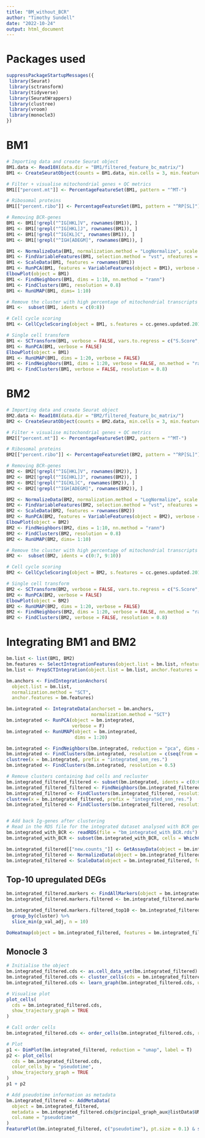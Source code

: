 ```yaml
---
title: "BM_without_BCR"
author: "Timothy Sundell"
date: "2022-10-24"
output: html_document
---
```


# Packages used
```r
suppressPackageStartupMessages({
 library(Seurat)
 library(sctransform)
 library(tidyverse)
 library(SeuratWrappers)
 library(clustree)
 library(vroom)
 library(monocle3)
})
```

# BM1
```r
# Importing data and create Seurat object
BM1.data <- Read10X(data.dir = "BM1/filtered_feature_bc_matrix/")
BM1 <- CreateSeuratObject(counts = BM1.data, min.cells = 3, min.features = 200)

# Filter + visualise mitochondrial genes + QC metrics
BM1[["percent.mt"]] <- PercentageFeatureSet(BM1, pattern = "^MT-")

# Ribosomal proteins
BM1[["percent.ribo"]] <- PercentageFeatureSet(BM1, pattern = "^RP[SL]")

# Removing BCR-genes
BM1 <- BM1[!grepl("^IG[HKL]V", rownames(BM1)), ]
BM1 <- BM1[!grepl("^IG[HKL]J", rownames(BM1)), ]
BM1 <- BM1[!grepl("^IG[KL]C", rownames(BM1)), ]
BM1 <- BM1[!grepl("^IGH[ADEGM]", rownames(BM1)), ]

BM1 <- NormalizeData(BM1, normalization.method = "LogNormalize", scale.factor = 10000)
BM1 <- FindVariableFeatures(BM1, selection.method = "vst", nfeatures = 2000)
BM1 <- ScaleData(BM1, features = rownames(BM1))
BM1 <- RunPCA(BM1, features = VariableFeatures(object = BM1), verbose = F)
ElbowPlot(object = BM1)
BM1 <- FindNeighbors(BM1, dims = 1:10, nn.method = "rann")
BM1 <- FindClusters(BM1, resolution = 0.8)
BM1 <- RunUMAP(BM1, dims= 1:10)

# Remove the cluster with high percentage of mitochondrial transcripts
BM1 <-  subset(BM1, idents = c(0:8))

# Cell cycle scoring
BM1 <- CellCycleScoring(object = BM1, s.features = cc.genes.updated.2019$s.genes, g2m.features = cc.genes.updated.2019$g2m.genes, set.ident = F)

# Single cell transform
BM1 <- SCTransform(BM1, verbose = FALSE, vars.to.regress = c("S.Score", "G2M.Score"))
BM1 <- RunPCA(BM1, verbose = FALSE)
ElbowPlot(object = BM1)
BM1 <- RunUMAP(BM1, dims = 1:20, verbose = FALSE)
BM1 <- FindNeighbors(BM1, dims = 1:20, verbose = FALSE, nn.method = "rann")
BM1 <- FindClusters(BM1, verbose = FALSE, resolution = 0.8)
```


# BM2
```r
# Importing data and create Seurat object
BM2.data <- Read10X(data.dir = "BM2/filtered_feature_bc_matrix/")
BM2 <- CreateSeuratObject(counts = BM2.data, min.cells = 3, min.features = 200)

# Filter + visualise mitochondrial genes + QC metrics
BM2[["percent.mt"]] <- PercentageFeatureSet(BM2, pattern = "^MT-")

# Ribosomal proteins
BM2[["percent.ribo"]] <- PercentageFeatureSet(BM2, pattern = "^RP[SL]")

# Removing BCR-genes
BM2 <- BM2[!grepl("^IG[HKL]V", rownames(BM2)), ]
BM2 <- BM2[!grepl("^IG[HKL]J", rownames(BM2)), ]
BM2 <- BM2[!grepl("^IG[KL]C", rownames(BM2)), ]
BM2 <- BM2[!grepl("^IGH[ADEGM]", rownames(BM2)), ]

BM2 <- NormalizeData(BM2, normalization.method = "LogNormalize", scale.factor = 10000)
BM2 <- FindVariableFeatures(BM2, selection.method = "vst", nfeatures = 2000)
BM2 <- ScaleData(BM2, features = rownames(BM2))
BM2 <- RunPCA(BM2, features = VariableFeatures(object = BM2), verbose = F)
ElbowPlot(object = BM2)
BM2 <- FindNeighbors(BM2, dims = 1:10, nn.method = "rann")
BM2 <- FindClusters(BM2, resolution = 0.8)
BM2 <- RunUMAP(BM2, dims= 1:10)

# Remove the cluster with high percentage of mitochondrial transcripts
BM2 <-  subset(BM2, idents = c(0:7, 9:10))

# Cell cycle scoring
BM2 <- CellCycleScoring(object = BM2, s.features = cc.genes.updated.2019$s.genes, g2m.features = cc.genes.updated.2019$g2m.genes, set.ident = F)

# Single cell transform
BM2 <- SCTransform(BM2, verbose = FALSE, vars.to.regress = c("S.Score", "G2M.Score"))
BM2 <- RunPCA(BM2, verbose = FALSE)
ElbowPlot(object = BM2)
BM2 <- RunUMAP(BM2, dims = 1:20, verbose = FALSE)
BM2 <- FindNeighbors(BM2, dims = 1:20, verbose = FALSE, nn.method = "rann")
BM2 <- FindClusters(BM2, verbose = FALSE, resolution = 0.8)
```


# Integrating BM1 and BM2
```r
bm.list <- list(BM1, BM2)
bm.features <- SelectIntegrationFeatures(object.list = bm.list, nfeatures = 3000)
bm.list <- PrepSCTIntegration(object.list = bm.list, anchor.features = bm.features)

bm.anchors <- FindIntegrationAnchors(
  object.list = bm.list, 
  normalization.method = "SCT", 
  anchor.features = bm.features)

bm.integrated <- IntegrateData(anchorset = bm.anchors, 
                               normalization.method = "SCT")
bm.integrated <- RunPCA(object = bm.integrated,
                        verbose = F)
bm.integrated <- RunUMAP(object = bm.integrated,
                         dims = 1:20)

bm.integrated <- FindNeighbors(bm.integrated, reduction = "pca", dims = 1:20)
bm.integrated <- FindClusters(bm.integrated, resolution = c(seq(from = 0.1, to = 2.0, by = 0.1)))
clustree(x = bm.integrated, prefix = "integrated_snn_res.")
bm.integrated <- FindClusters(bm.integrated, resolution = 0.5)

# Remove clusters containing bad cells and recluster
bm.integrated_filtered_filtered <- subset(bm.integrated, idents = c(0:6,8))
bm.integrated_filtered_filtered <- FindNeighbors(bm.integrated_filtered, reduction = "pca", dims = 1:20)
bm.integrated_filtered <- FindClusters(bm.integrated_filtered, resolution = c(seq(from = 0.1, to = 2.0, by = 0.1)))
clustree(x = bm.integrated_filtered, prefix = "integrated_snn_res.")
bm.integrated_filtered <- FindClusters(bm.integrated_filtered, resolution = 0.5)


# Add back Ig-genes after clustering
# Read in the RDS file for the integrated dataset analysed with BCR genes
bm.integrated_with_BCR <- readRDS(file = "bm_integrated_with_BCR.rds")
bm.integrated_with_BCR <- subset(bm.integrated_with_BCR, cells = WhichCells(object = bm.integrated_filtered))

bm.integrated_filtered[["new.counts_"]] <- GetAssayData(object = bm.integrated_with_BCR, assay = "RNA")
bm.integrated_filtered <- NormalizeData(object = bm.integrated_filtered, scale.factor = 10000, normalization.method = "LogNormalize", assay = "new.counts")
bm.integrated_filtered <- ScaleData(object = bm.integrated_filtered, features = rownames(bm.integrated_filtered), assay = "new.counts")
```

## Top-10 upregulated DEGs
```r
bm.integrated_filtered.markers <- FindAllMarkers(object = bm.integrated_filtered, logfc.threshold = 0.25, test.use = "negbinom", only.pos = T, return.thresh = 0.05)
bm.integrated_filtered.markers.filtered <- bm.integrated_filtered.markers %>% filter(p_val_adj > 0 & p_val_adj < 0.05)

bm.integrated_filtered.markers.filtered_top10 <- bm.integrated_filtered.markers.filtered %>%
  group_by(cluster) %>%
  slice_min(p_val_adj, n = 10)

DoHeatmap(object = bm.integrated_filtered, features = bm.integrated_filtered.markers.filtered_top10$gene, raster = F)
```


## Monocle 3
```r
# Initialise the object
bm.integrated_filtered.cds <- as.cell_data_set(bm.integrated_filtered)
bm.integrated_filtered.cds <- cluster_cells(cds = bm.integrated_filtered.cds, reduction_method = "UMAP")
bm.integrated_filtered.cds <- learn_graph(bm.integrated_filtered.cds, use_partition = TRUE)

# Visualise plot
plot_cells(
  cds = bm.integrated_filtered.cds,
  show_trajectory_graph = TRUE
)

# Call order cells
bm.integrated_filtered.cds <- order_cells(bm.integrated_filtered.cds, reduction_method = "UMAP")

# Plot
p1 <- DimPlot(bm.integrated_filtered, reduction = "umap", label = T)
p2 <- plot_cells(
  cds = bm.integrated_filtered.cds,
  color_cells_by = "pseudotime",
  show_trajectory_graph = TRUE
)
p1 + p2

# Add pseudotime information as metadata
bm.integrated_filtered <- AddMetaData(
  object = bm.integrated_filtered,
  metadata = bm.integrated_filtered.cds@principal_graph_aux@listData$UMAP$pseudotime,
  col.name = "pseudotime"
)
FeaturePlot(bm.integrated_filtered, c("pseudotime"), pt.size = 0.1) & scale_color_viridis_c()
```






